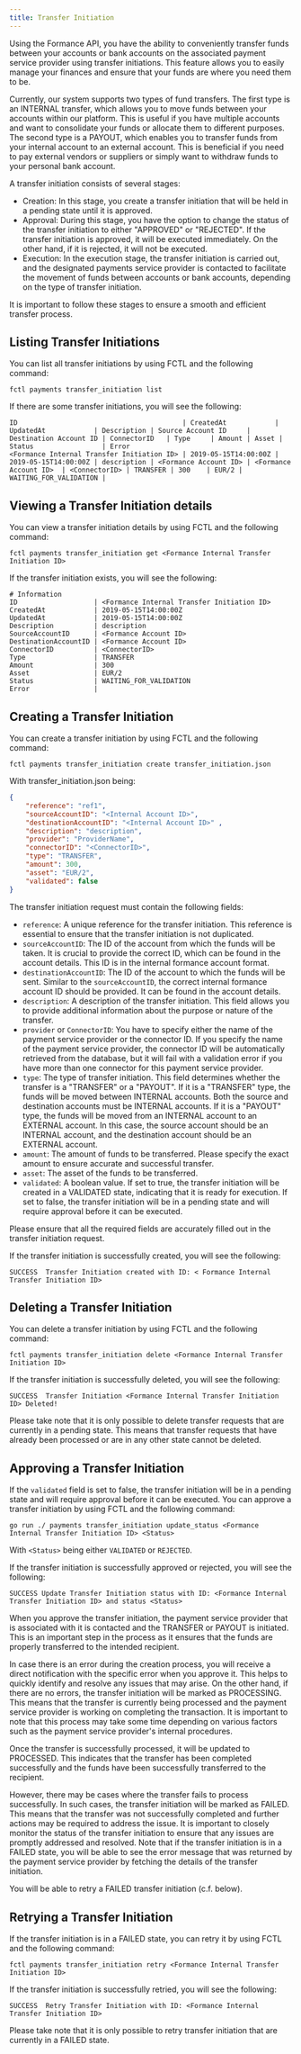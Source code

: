 ```yaml
---
title: Transfer Initiation
---
```


Using the Formance API, you have the ability to conveniently transfer funds
between your accounts or bank accounts on the associated payment service
provider using transfer initiations. This feature allows you to easily manage
your finances and ensure that your funds are where you need them to be.

Currently, our system supports two types of fund transfers. The first type is an
INTERNAL transfer, which allows you to move funds between your accounts within
our platform. This is useful if you have multiple accounts and want to
consolidate your funds or allocate them to different purposes. The second type
is a PAYOUT, which enables you to transfer funds from your internal account to
an external account. This is beneficial if you need to pay external vendors or
suppliers or simply want to withdraw funds to your personal bank account.

A transfer initiation consists of several stages:

- Creation: In this stage, you create a transfer initiation that will be held
in a pending state until it is approved.
- Approval: During this stage, you have the option to change the status of the
transfer initiation to either "APPROVED" or "REJECTED". If the transfer
initiation is approved, it will be executed immediately. On the other hand,
if it is rejected, it will not be executed.
- Execution: In the execution stage, the transfer initiation is carried out,
and the designated payments service provider is contacted to facilitate the
movement of funds between accounts or bank accounts, depending on the type of
transfer initiation.

It is important to follow these stages to ensure a smooth and efficient transfer
process.

## Listing Transfer Initiations

You can list all transfer initiations by using FCTL and the following command:

```shell
fctl payments transfer_initiation list
```

If there are some transfer initiations, you will see the following:

```
ID                                         | CreatedAt            | UpdatedAt            | Description | Source Account ID     | Destination Account ID | ConnectorID   | Type     | Amount | Asset | Status                 | Error
<Formance Internal Transfer Initiation ID> | 2019-05-15T14:00:00Z | 2019-05-15T14:00:00Z | description | <Formance Account ID> | <Formance Account ID>  | <ConnectorID> | TRANSFER | 300    | EUR/2 | WAITING_FOR_VALIDATION |
```

## Viewing a Transfer Initiation details

You can view a transfer initiation details by using FCTL and the following command:

```shell
fctl payments transfer_initiation get <Formance Internal Transfer Initiation ID>
```

If the transfer initiation exists, you will see the following:

```
# Information
ID                   | <Formance Internal Transfer Initiation ID>
CreatedAt            | 2019-05-15T14:00:00Z
UpdatedAt            | 2019-05-15T14:00:00Z
Description          | description
SourceAccountID      | <Formance Account ID>
DestinationAccountID | <Formance Account ID>
ConnectorID          | <ConnectorID>
Type                 | TRANSFER
Amount               | 300
Asset                | EUR/2
Status               | WAITING_FOR_VALIDATION
Error                |
```

## Creating a Transfer Initiation

You can create a transfer initiation by using FCTL and the following command:

```shell
fctl payments transfer_initiation create transfer_initiation.json
```

With transfer_initiation.json being:

```json
{
    "reference": "ref1",
    "sourceAccountID": "<Internal Account ID>",
    "destinationAccountID": "<Internal Account ID>" ,
    "description": "description",
    "provider": "ProviderName",
    "connectorID": "<ConnectorID>",
    "type": "TRANSFER",
    "amount": 300,
    "asset": "EUR/2",
    "validated": false
}
```

The transfer initiation request must contain the following fields:

- `reference`: A unique reference for the transfer initiation. This reference is
essential to ensure that the transfer initiation is not duplicated.
- `sourceAccountID`: The ID of the account from which the funds will be taken.
It is crucial to provide the correct ID, which can be found in the account
details. This ID is in the internal formance account format.
- `destinationAccountID`: The ID of the account to which the funds will be sent.
Similar to the `sourceAccountID`, the correct internal formance account ID
should be provided. It can be found in the account details.
- `description`: A description of the transfer initiation. This field allows you
to provide additional information about the purpose or nature of the transfer.
- `provider` or `ConnectorID`: You have to specify either the name of the
payment service provider or the connector ID. If you specify the name of the
payment service provider, the connector ID will be automatically retrieved from
the database, but it will fail with a validation error if you have more than
one connector for this payment service provider.
- `type`: The type of transfer initiation. This field determines whether the
transfer is a "TRANSFER" or a "PAYOUT". If it is a "TRANSFER" type, the funds
will be moved between INTERNAL accounts. Both the source and destination
accounts must be INTERNAL accounts. If it is a "PAYOUT" type, the funds will be
moved from an INTERNAL account to an EXTERNAL account. In this case, the source
account should be an INTERNAL account, and the destination account should be an
EXTERNAL account.
- `amount`: The amount of funds to be transferred. Please specify the exact
amount to ensure accurate and successful transfer.
- `asset`: The asset of the funds to be transferred.
- `validated`: A boolean value. If set to true, the transfer initiation will be
created in a VALIDATED state, indicating that it is ready for execution. If set
to false, the transfer initiation will be in a pending state and will require
approval before it can be executed.

Please ensure that all the required fields are accurately filled out in the
transfer initiation request.

If the transfer initiation is successfully created, you will see the following:

```
SUCCESS  Transfer Initiation created with ID: < Formance Internal Transfer Initiation ID>
```

## Deleting a Transfer Initiation

You can delete a transfer initiation by using FCTL and the following command:

```shell
fctl payments transfer_initiation delete <Formance Internal Transfer Initiation ID>
```

If the transfer initiation is successfully deleted, you will see the following:

```
SUCCESS  Transfer Initiation <Formance Internal Transfer Initiation ID> Deleted!
```

Please take note that it is only possible to delete transfer requests that are
currently in a pending state. This means that transfer requests that have
already been processed or are in any other state cannot be deleted.


## Approving a Transfer Initiation

If the `validated` field is set to false, the transfer initiation will be in a
pending state and will require approval before it can be executed. You can
approve a transfer initiation by using FCTL and the following command:

```shell
go run ./ payments transfer_initiation update_status <Formance Internal Transfer Initiation ID> <Status>
```

With `<Status>` being either `VALIDATED` or `REJECTED`.

If the transfer initiation is successfully approved or rejected, you will see
the following:

```
SUCCESS Update Transfer Initiation status with ID: <Formance Internal Transfer Initiation ID> and status <Status>
```

When you approve the transfer initiation, the payment service provider that is
associated with it is contacted and the TRANSFER or PAYOUT is initiated. This is
an important step in the process as it ensures that the funds are properly
transferred to the intended recipient.

In case there is an error during the creation process, you will receive a direct
notification with the specific error when you approve it. This helps to quickly
identify and resolve any issues that may arise. On the other hand, if there are
no errors, the transfer initiation will be marked as PROCESSING. This means that
the transfer is currently being processed and the payment service provider is
working on completing the transaction. It is important to note that this process
may take some time depending on various factors such as the payment service
provider's internal procedures.

Once the transfer is successfully processed, it will be updated to PROCESSED.
This indicates that the transfer has been completed successfully and the funds
have been successfully transferred to the recipient.

However, there may be cases where the transfer fails to process successfully.
In such cases, the transfer initiation will be marked as FAILED. This means that
the transfer was not successfully completed and further actions may be required
to address the issue. It is important to closely monitor the status of the
transfer initiation to ensure that any issues are promptly addressed and
resolved. Note that if the transfer initiation is in a FAILED state, you will
be able to see the error message that was returned by the payment service
provider by fetching the details of the transfer initiation.

You will be able to retry a FAILED transfer initiation (c.f. below).

## Retrying a Transfer Initiation

If the transfer initiation is in a FAILED state, you can retry it by using FCTL
and the following command:

```shell
fctl payments transfer_initiation retry <Formance Internal Transfer Initiation ID>
```

If the transfer initiation is successfully retried, you will see the following:

```
SUCCESS  Retry Transfer Initiation with ID: <Formance Internal Transfer Initiation ID>
```

Please take note that it is only possible to retry transfer initiation that are
currently in a FAILED state.
